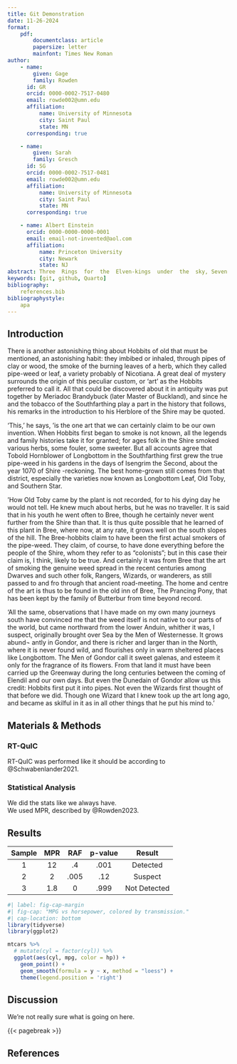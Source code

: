 ```yaml
---
title: Git Demonstration
date: 11-26-2024
format:
    pdf:
        documentclass: article
        papersize: letter
        mainfont: Times New Roman
author:
    - name: 
        given: Gage
        family: Rowden
      id: GR
      orcid: 0000-0002-7517-0480
      email: rowde002@umn.edu
      affiliation:
          name: University of Minnesota
          city: Saint Paul
          state: MN
      corresponding: true

    - name: 
        given: Sarah
        family: Gresch
      id: SG
      orcid: 0000-0002-7517-0481
      email: rowde002@umn.edu
      affiliation:
          name: University of Minnesota
          city: Saint Paul
          state: MN
      corresponding: true

    - name: Albert Einstein
      orcid: 0000-0000-0000-0001
      email: email-not-invented@aol.com
      affiliation:
          name: Princeton University
          city: Newark
          state: NJ
abstract: Three  Rings  for  the  Elven-kings  under  the  sky, Seven  for  the  Dwarf-lords  in  their  halls  of  stone, Nine  for  Mortal  Men  doomed  to  die, One  for  the  Dark  Lord  on  his  dark  throne In  the  Land  of  Mordor  where  the  Shadows  lie. One  Ring  to  rule  them  all,  One  Ring  to  find  them, One  Ring  to  bring  them  all  and  in  the  darkness  bind  them In  the  Land  of  Mordor  where  the  Shadows  lie. 
keywords: [git, github, Quarto]
bibliography:
    references.bib
bibliographystyle: 
    apa
---
```

<!-- # Git Demonstration

#### Authors
Gage Rowden<sup>1</sup>, Second Author<sup>2</sup>

#### Affiliations
<sup>1</sup>University of Minnesota\
<sup>2</sup>Colorado State University

## Abstract
Yada yada. -->




## Introduction
There  is  another  astonishing  thing  about  Hobbits  of  old  that must  be  mentioned,  an  astonishing  habit:  they  imbibed  or inhaled,  through  pipes  of  clay  or  wood,  the  smoke  of  the burning  leaves  of  a  herb,  which  they  called  pipe-weed  or  leaf, a  variety  probably  of  Nicotiana.  A  great  deal  of  mystery surrounds  the  origin  of  this  peculiar  custom,  or  ‘art’  as  the Hobbits  preferred  to  call  it.  All  that  could  be  discovered  about it  in  antiquity  was  put  together  by  Meriadoc  Brandybuck (later  Master  of  Buckland),  and  since  he  and  the  tobacco  of the  Southfarthing  play  a  part  in  the  history  that  follows,  his remarks  in  the  introduction  to  his  Herblore  of  the  Shire  may be  quoted.

‘This,’  he  says,  ‘is  the  one  art  that  we  can  certainly  claim to  be  our  own  invention.  When  Hobbits  first  began  to  smoke is  not  known,  all  the  legends  and  family  histories  take  it  for granted;  for  ages  folk  in  the  Shire  smoked  various  herbs,  some fouler,  some  sweeter.  But  all  accounts  agree  that  Tobold Hornblower  of  Longbottom  in  the  Southfarthing  first  grew the  true  pipe-weed  in  his  gardens  in  the  days  of  Isengrim  the Second,  about  the  year  1070  of  Shire -reckoning.  The  best home-grown  still  comes  from  that  district,  especially  the varieties  now  known  as  Longbottom  Leaf,  Old  Toby,  and Southern  Star. 

‘How  Old  Toby  came  by  the  plant  is  not  recorded,  for  to his  dying  day  he  would  not  tell.  He  knew  much  about  herbs, but  he  was  no  traveller.  It  is  said  that  in  his  youth  he  went often  to  Bree,  though  he  certainly  never  went  further  from the  Shire  than  that.  It  is  thus  quite  possible  that  he  learned of  this  plant  in  Bree,  where  now,  at  any  rate,  it  grows  well  on the  south  slopes  of  the  hill.  The  Bree-hobbits  claim  to  have been  the  first  actual  smokers  of  the  pipe-weed.  They  claim, of  course,  to  have  done  everything  before  the  people  of  the Shire,  whom  they  refer  to  as  “colonists”;  but  in  this  case  their claim  is,  I  think,  likely  to  be  true.  And  certainly  it  was  from Bree  that  the  art  of  smoking  the  genuine  weed  spread  in the  recent  centuries  among  Dwarves  and  such  other  folk, Rangers,  Wizards,  or  wanderers,  as  still  passed  to  and  fro through  that  ancient  road-meeting.  The  home  and  centre  of the  art  is  thus  to  be  found  in  the  old  inn  of  Bree,  The  Prancing Pony,  that  has  been  kept  by  the  family  of  Butterbur  from time  beyond  record. 

‘All  the  same,  observations  that  I  have  made  on  my  own many  journeys  south  have  convinced  me  that  the  weed  itself is  not  native  to  our  parts  of  the  world,  but  came  northward from  the  lower  Anduin,  whither  it  was,  I  suspect,  originally brought  over  Sea  by  the  Men  of  Westernesse.  It  grows  abund¬ antly  in  Gondor,  and  there  is  richer  and  larger  than  in  the North,  where  it  is  never  found  wild,  and  flourishes  only  in warm  sheltered  places  like  Longbottom.  The  Men  of  Gondor call  it  sweet  galenas,  and  esteem  it  only  for  the  fragrance  of  its flowers.  From  that  land  it  must  have  been  carried  up  the Greenway  during  the  long  centuries  between  the  coming  of Elendil  and  our  own  days.  But  even  the  Dunedain  of  Gondor allow  us  this  credit:  Hobbits  first  put  it  into  pipes.  Not  even the  Wizards  first  thought  of  that  before  we  did.  Though  one Wizard  that  I  knew  took  up  the  art  long  ago,  and  became  as skilful  in  it  as  in  all  other  things  that  he  put  his  mind  to.’ 

## Materials & Methods

### RT-QuIC
RT-QuIC was performed like it should be according to @Schwabenlander2021.

### Statistical Analysis
We did the stats like we always have.\
We used MPR, described by @Rowden2023.

## Results

| **Sample** | **MPR** | **RAF** | **p-value** |  **Result**  |
|:----------:|:-------:|:-------:|:-----------:|:------------:|
|      1     |    12   |    .4   |     .001    |   Detected   |
|      2     |    2    |   .005  |     .12     |    Suspect   |
|      3     |   1.8   |    0    |     .999    | Not Detected |

```r
#| label: fig-cap-margin
#| fig-cap: "MPG vs horsepower, colored by transmission."
#| cap-location: bottom
library(tidyverse)
library(ggplot2)

mtcars %>%
  # mutate(cyl = factor(cyl)) %>%
  ggplot(aes(cyl, mpg, color = hp)) +
    geom_point() +
    geom_smooth(formula = y ~ x, method = "loess") +
    theme(legend.position = 'right')
```

## Discussion
We're not really sure what is going on here.


{{< pagebreak >}}

## References
::: {#refs}
:::